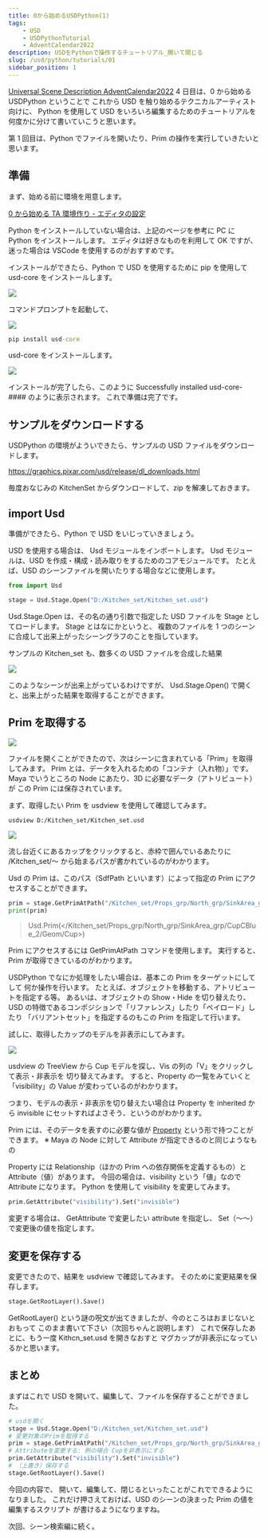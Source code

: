 ```yaml
---
title: 0から始めるUSDPython(1)
tags:
    - USD
    - USDPythonTutorial
    - AdventCalendar2022
description: USDをPythonで操作するチュートリアル_開いて閉じる
slug: /usd/python/tutorials/01
sidebar_position: 1
---
```


[Universal Scene Description AdventCalendar2022](https://qiita.com/advent-calendar/2022/usd) 4 日目は、0 から始める USDPython ということで
これから USD を触り始めるテクニカルアーティスト向けに、
Python を使用して USD をいろいろ編集するためのチュートリアルを何度かに分けて書いていこうと思います。

第 1 回目は、Python でファイルを開いたり、Prim の操作を実行していきたいと思います。

## 準備

まず、始める前に環境を用意します。

[0 から始める TA 環境作り - エディタの設定](/ta/editor_01)

Python をインストールしていない場合は、上記のページを参考に PC に Python をインストールします。
エディタは好きなものを利用して OK ですが、迷った場合は VSCode を使用するのがおすすめです。

インストールができたら、Python で USD を使用するために pip を使用して usd-core をインストールします。

![](https://gyazo.com/e24f12ef2925ac7cf7173dd36836f981.png)

コマンドプロンプトを起動して、

![](https://gyazo.com/82e88248e8b4f9619904c0b27d364d01.png)

```bat
pip install usd-core
```

usd-core をインストールします。

![](https://gyazo.com/999ffb1ff2c79779d59cf5bb59cca3c2.png)

インストールが完了したら、このように Successfully installed usd-core-#### のように表示されます。
これで準備は完了です。

## サンプルをダウンロードする

USDPython の環境がよういできたら、サンプルの USD ファイルをダウンロードします。

https://graphics.pixar.com/usd/release/dl_downloads.html

毎度おなじみの KitchenSet からダウンロードして、zip を解凍しておきます。

## import Usd

準備ができたら、Python で USD をいじっていきましょう。

USD を使用する場合は、 Usd モジュールをインポートします。
Usd モジュールは、USD を作成・構成・読み取りをするためのコアモジュールです。
たとえば、USD のシーンファイルを開いたりする場合などに使用します。

```python
from import Usd

stage = Usd.Stage.Open("D:/Kitchen_set/Kitchen_set.usd")
```

Usd.Stage.Open は、その名の通り引数で指定した USD ファイルを Stage としてロードします。
Stage とはなにかというと、
複数のファイルを 1 つのシーンに合成して出来上がったシーングラフのことを指しています。

サンプルの Kitchen_set も、数多くの USD ファイルを合成した結果

![](https://gyazo.com/0a41ae104bfbc760c80bf634771c964e.png)

このようなシーンが出来上がっているわけですが、
Usd.Stage.Open() で開くと、出来上がった結果を取得することができます。

## Prim を取得する

![](https://gyazo.com/a9725cb71fa9930c133a29edb13e7222.png)

ファイルを開くことができたので、次はシーンに含まれている「Prim」を取得してみます。
Prim とは、データを入れるための「コンテナ（入れ物）」です。
Maya でいうところの Node にあたり、3D に必要なデータ（アトリビュート）が
この Prim には保存されています。

まず、取得したい Prim を usdview を使用して確認してみます。

```
usdview D:/Kitchen_set/Kitchen_set.usd
```

![](https://gyazo.com/b16ab6f2a9b059d3938b95dd9d7d9058.png)

流し台近くにあるカップをクリックすると、赤枠で囲んでいるあたりに /Kitchen_set/～
から始まるパスが書かれているのがわかります。

Usd の Prim は、このパス（SdfPath といいます）によって指定の Prim にアクセスすることができます。

```python
prim = stage.GetPrimAtPath("/Kitchen_set/Props_grp/North_grp/SinkArea_grp/CupCBlue_2/Geom/Cup")
print(prim)
```

> Usd.Prim(</Kitchen_set/Props_grp/North_grp/SinkArea_grp/CupCBlue_2/Geom/Cup>)

Prim にアクセスするには GetPrimAtPath コマンドを使用します。
実行すると、Prim が取得できているのがわかります。

USDPython でなにか処理をしたい場合は、基本この Prim をターゲットにしてして
何か操作を行います。
たとえば、オブジェクトを移動する、アトリビュートを指定する等。
あるいは、オブジェクトの Show・Hide を切り替えたり、
USD の特徴であるコンポジションで「リファレンス」したり「ペイロード」したり
「バリアントセット」を指定するのもこの Prim を指定して行います。

試しに、取得したカップのモデルを非表示にしてみます。

![](https://gyazo.com/99936ebe9df404d8b9512bf8b9379710.gif)

usdview の TreeView から Cup モデルを探し、Vis の列の「V」をクリックして表示・非表示を
切り替えてみます。
すると、Property の一覧をみていくと「visibility」の Value が変わっているのがわかります。

つまり、モデルの表示・非表示を切り替えたい場合は
Property を inherited から invisible にセットすればよさそう、というのがわかります。

Prim には、そのデータを表すのに必要な値が [Property](/usd/property) という形で持つことができます。
※ Maya の Node に対して Attribute が指定できるのと同じようなもの

Property には Relationship（ほかの Prim への依存関係を定義するもの）と Attribute（値）があります。
今回の場合は、visibility という「値」なので Attribute になります。
Python を使用して visibility を変更してみます。

```python
prim.GetAttribute("visibility").Set("invisible")
```

変更する場合は、 GetAttribute で変更したい attribute を指定し、
Set（～～）で変更後の値を指定します。

## 変更を保存する

変更できたので、結果を usdview で確認してみます。
そのために変更結果を保存します。

```python
stage.GetRootLayer().Save()
```

GetRootLayer() という謎の呪文が出てきましたが、今のところはおまじないとおもって
このまま書いて下さい（次回ちゃんと説明します）
これで保存したあとに、もう一度 Kithcn_set.usd を開きなおすと
マグカップが非表示になっているかと思います。

## まとめ

まずはこれで USD を開いて、編集して、ファイルを保存することができました。

```python
# usdを開く
stage = Usd.Stage.Open("D:/Kitchen_set/Kitchen_set.usd")
# 変更対象のPrimを取得する
prim = stage.GetPrimAtPath("/Kitchen_set/Props_grp/North_grp/SinkArea_grp/CupCBlue_2/Geom/Cup")
# Attributeを変更する: 例の場合 Cupを非表示にする
prim.GetAttribute("visibility").Set("invisible")
# （上書き）保存する
stage.GetRootLayer().Save()
```

今回の内容で、
開いて、編集して、閉じるといったことがこれでできるようになりました。
これだけ押さえておけば、USD のシーンの決まった Prim の値を編集するスクリプト
が書けるようになりますね。

次回、シーン検索編に続く。
